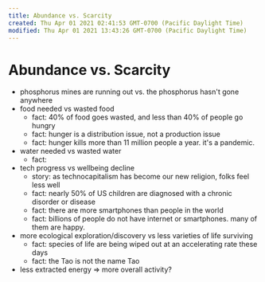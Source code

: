 ```yaml
---
title: Abundance vs. Scarcity
created: Thu Apr 01 2021 02:41:53 GMT-0700 (Pacific Daylight Time)
modified: Thu Apr 01 2021 13:43:26 GMT-0700 (Pacific Daylight Time)
---
```

# Abundance vs. Scarcity

- phosphorus mines are running out vs. the phosphorus hasn't gone anywhere
- food needed vs wasted food
  - fact: 40% of food goes wasted, and less than 40% of people go hungry
  - fact: hunger is a distribution issue, not a production issue
  - fact: hunger kills more than 11 million people a year. it's a pandemic.
- water needed vs wasted water
  - fact:
- tech progress vs wellbeing decline
  - story: as technocapitalism has become our new religion, folks feel less well
  - fact: nearly 50% of US children are diagnosed with a chronic disorder or disease
  - fact: there are more smartphones than people in the world
  - fact: billions of people do not have internet or smartphones. many of them are happy.
- more ecological exploration/discovery vs less varieties of life surviving
  - fact: species of life are being wiped out at an accelerating rate these days
  - fact: the Tao is not the name Tao
- less extracted energy => more overall activity?
